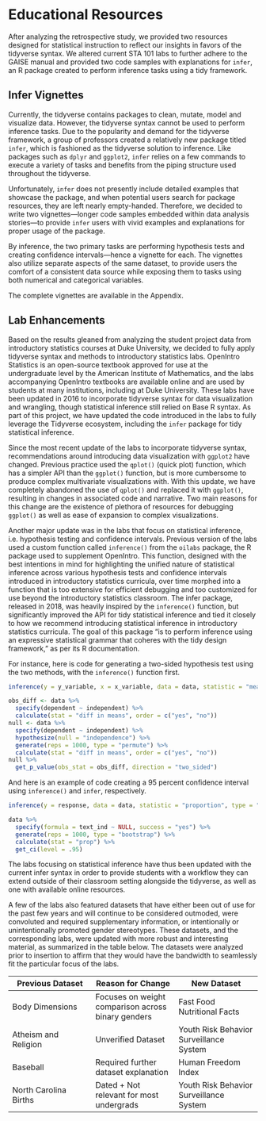 # Educational Resources

After analyzing the retrospective study, we provided two resources designed for statistical instruction to reflect our insights in favors of the tidyverse syntax. We altered current STA 101 labs to further adhere to the GAISE manual and provided two code samples with explanations for `infer`, an R package created to perform inference tasks using a tidy framework.

## Infer Vignettes 

Currently, the tidyverse contains packages to clean, mutate, model and visualize data. However, the tidyverse syntax cannot be used to perform inference tasks. Due to the popularity and demand for the tidyverse framework, a group of professors created a relatively new package titled `infer`, which is fashioned as the tidyverse solution to inference. Like packages such as `dplyr` and `ggplot2`, `infer` relies on a few commands to execute a variety of tasks and benefits from the piping structure used throughout the tidyverse. 

Unfortunately, `infer` does not presently include detailed examples that showcase the package, and when potential users search for package resources, they are left nearly empty-handed. Therefore, we decided to write two vignettes—longer code samples embedded within data analysis stories—to provide `infer` users with vivid examples and explanations for proper usage of the package.

By inference, the two primary tasks are performing hypothesis tests and creating confidence intervals—hence a vignette for each. The vignettes also utilize separate aspects of the same dataset, to provide users the comfort of a consistent data source while exposing them to tasks using both numerical and categorical variables.

The complete vignettes are available in the Appendix.

## Lab Enhancements

Based on the results gleaned from analyzing the student project data from introductory statistics courses at Duke University, we decided to fully apply tidyverse syntax and methods to introductory statistics labs. OpenIntro Statistics is an open-source textbook approved for use at the undergraduate level by the American Institute of Mathematics, and the labs accompanying OpenIntro textbooks are available online and are used by students at many institutions, including at Duke University. These labs have been updated in 2016 to incorporate tidyverse syntax for data visualization and wrangling, though statistical inference still relied on Base R syntax. As part of this project, we have updated the code introduced in the labs to fully leverage the Tidyverse ecosystem, including the `infer` package for tidy statistical inference.

Since the most recent update of the labs to incorporate tidyverse syntax, recommendations around introducing data visualization with `ggplot2` have changed. Previous practice used the `qplot()` (quick plot) function, which has a simpler API than the `ggplot()` function, but is more cumbersome to produce complex multivariate visualizations with. With this update, we have completely abandoned the use of `qplot()` and replaced it with `ggplot()`, resulting in changes in associated code and narrative. Two main reasons for this change are the existence of plethora of resources for debugging `ggplot()` as well as ease of expansion to complex visualizations.

Another major update was in the labs that focus on statistical inference, i.e. hypothesis testing and confidence intervals. Previous version of the labs used a custom function called `inference()` from the `oilabs` package, the R package used to supplement OpenIntro. This function, designed with the best intentions in mind for highlighting the unified nature of statistical inference across various hypothesis tests and confidence intervals introduced in introductory statistics curricula, over time morphed into a function that is too extensive for efficient debugging and too customized for use beyond the introductory statistics classroom. The infer package, released in 2018, was heavily inspired by the `inference()` function, but significantly improved the API for tidy statistical inference and tied it closely to how we recommend introducing statistical inference in introductory statistics curricula. The goal of this package “is to perform inference using an expressive statistical grammar that coheres with the tidy design framework," as per its R documentation.

For instance, here is code for generating a two-sided hypothesis test using the
two methods, with the `inference()` function first.

```r
inference(y = y_variable, x = x_variable, data = data, statistic = "mean", type = "ht", null = 0, alternative = "twosided", method = “theoretical")
```

```r
obs_diff <- data %>%
  specify(dependent ~ independent) %>% 
  calculate(stat = "diff in means", order = c("yes", "no"))
null <- data %>% 
  specify(dependent ~ independent) %>%
  hypothesize(null = "independence") %>%
  generate(reps = 1000, type = "permute") %>%
  calculate(stat = "diff in means", order = c("yes", "no"))
null %>%
  get_p_value(obs_stat = obs_diff, direction = "two_sided")
```

And here is an example of code creating a 95 percent confidence interval using 
`inference()` and `infer`, respectively.

```r
inference(y = response, data = data, statistic = "proportion", type = "ci", method = "theoretical", success = "yes")
```

```r
data %>%
  specify(formula = text_ind ~ NULL, success = "yes") %>%
  generate(reps = 1000, type = "bootstrap") %>%
  calculate(stat = "prop") %>%
  get_ci(level = .95)
```

The labs focusing on statistical inference have thus been updated with the current infer syntax in order to provide students with a workflow they can extend outside of their classroom setting alongside the tidyverse, as well as one with available online resources.

A few of the labs also featured datasets that have either been out of use for the past few years and will continue to be considered outmoded, were convoluted and required supplementary information, or intentionally or unintentionally promoted gender stereotypes. These datasets, and the corresponding labs, were updated with more robust and interesting material, as summarized in the table below. The datasets were analyzed prior to insertion to affirm that they would have the bandwidth to seamlessly fit the particular focus of the labs.

Previous Dataset  |  Reason for Change |  New Dataset
--------------------------- | --------------------------- |--------------------------- |
Body Dimensions | Focuses on weight comparison across binary genders  | Fast Food Nutritional Facts 
Atheism and Religion | Unverified Dataset | Youth Risk Behavior Surveillance System
Baseball | Required further dataset explanation | Human Freedom Index
North Carolina Births | Dated + Not relevant for most undergrads | Youth Risk Behavior Surveillance System


